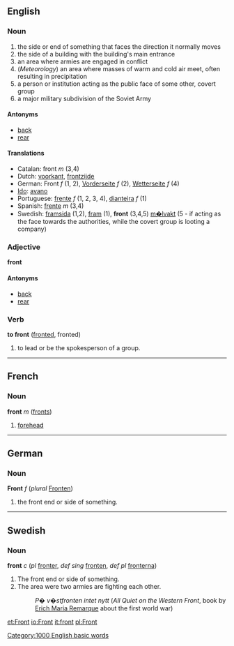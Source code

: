 ==English==
===Noun===
# the side or end of something that faces the direction it normally moves
# the side of a building with the building's main entrance
# an area where armies are engaged in conflict
# (''Meteorology'') an area where masses of warm and cold air meet, often resulting in precipitation
# a person or institution acting as the public face of some other, covert group
# a major military subdivision of the Soviet Army

====Antonyms====
*[[back]]
*[[rear]]

====Translations====
*Catalan: front ''m'' (3,4)
*Dutch: [[voorkant]], [[frontzijde]]
*German: Front ''f'' (1, 2), [[Vorderseite]] ''f'' (2), [[Wetterseite]] ''f'' (4)
*[[Ido]]: [[avano]]
*Portuguese: [[frente]] ''f'' (1, 2, 3, 4), [[dianteira]] ''f'' (1)
*Spanish: [[frente]] ''m'' (3,4)
*Swedish: [[framsida]] (1,2), [[fram]] (1), '''front''' (3,4,5) [[m�lvakt]] (5 - if acting as the face towards the authorities, while the covert group is looting a company) 

===Adjective===
'''front'''

====Antonyms====
*[[back]]
*[[rear]]

===Verb===
'''to front''' ([[fronted]], fronted)

# to lead or be the spokesperson of a group.

----

==French==
===Noun===
'''front''' ''m'' ([[fronts]])

# [[forehead]]

----

==German==
===Noun===
'''Front''' ''f'' (''plural'' [[Fronten]])

# the front end or side of something.

----
==Swedish==
===Noun===
'''front''' ''c'' (''pl'' [[fronter]], ''def sing'' [[fronten]], ''def pl'' [[fronterna]])

# The front end or side of something.
# The area were two armies are fighting each other.
#:''P� v�stfronten intet nytt'' (''All Quiet on the Western Front'', book by [[w:en:Erich Maria Remarque|Erich Maria Remarque]] about the first world war)

[[Category:1000 English basic words]]

[[et:Front]]
[[io:Front]]
[[it:front]]
[[pl:Front]]
